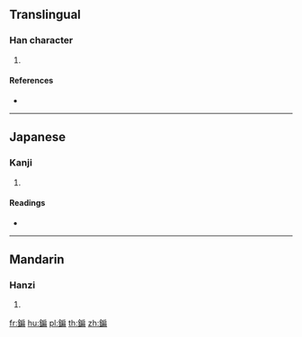 {{character info/new}}
==Translingual==

===Han character===
{{Han char|rn=167|rad=金|as=09|sn=17|four=|canj=CHSB,CISB}}

# {{defn|Han|sort=金09}}

====References====
* {{Han ref|kx=1316.040|dkj=40671|hdz=64236.070|uh=937D|ud=37757}}

----

==Japanese==

===Kanji===
{{ja-kanji|grade=|rs=金09}}

# {{defn|lang=ja|sort=金09}}

====Readings====
* {{ja-readings|on=[[へん]] (hen)|kun=[[かね]] (kane)|nanori=}}

----

==Mandarin==

===Hanzi===
{{cmn-hanzi|pin=[[biān]] ([[bian1]]), [[pāng]] ([[pang1]])|wg=pien<sup>1</sup>, p'ang<sup>1</sup>}}

# {{defn|lang=cmn|sort=金09}}

[[fr:鍽]]
[[hu:鍽]]
[[pl:鍽]]
[[th:鍽]]
[[zh:鍽]]